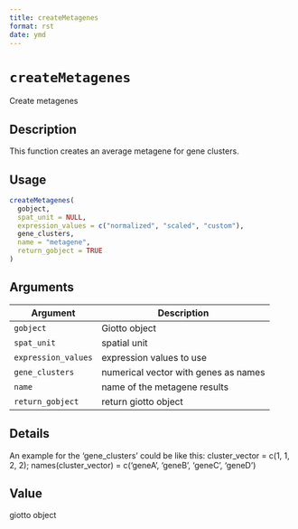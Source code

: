 ```yaml
--- 
title: createMetagenes 
format: rst 
date: ymd 
--- 
```

# `createMetagenes`

Create metagenes


## Description

This function creates an average metagene for gene clusters.


## Usage

```r
createMetagenes(
  gobject,
  spat_unit = NULL,
  expression_values = c("normalized", "scaled", "custom"),
  gene_clusters,
  name = "metagene",
  return_gobject = TRUE
)
```


## Arguments

Argument      |Description
------------- |----------------
`gobject`     |     Giotto object
`spat_unit`     |     spatial unit
`expression_values`     |     expression values to use
`gene_clusters`     |     numerical vector with genes as names
`name`     |     name of the metagene results
`return_gobject`     |     return giotto object


## Details

An example for the 'gene_clusters' could be like this:
 cluster_vector = c(1, 1, 2, 2); names(cluster_vector) = c('geneA', 'geneB', 'geneC', 'geneD')


## Value

giotto object


